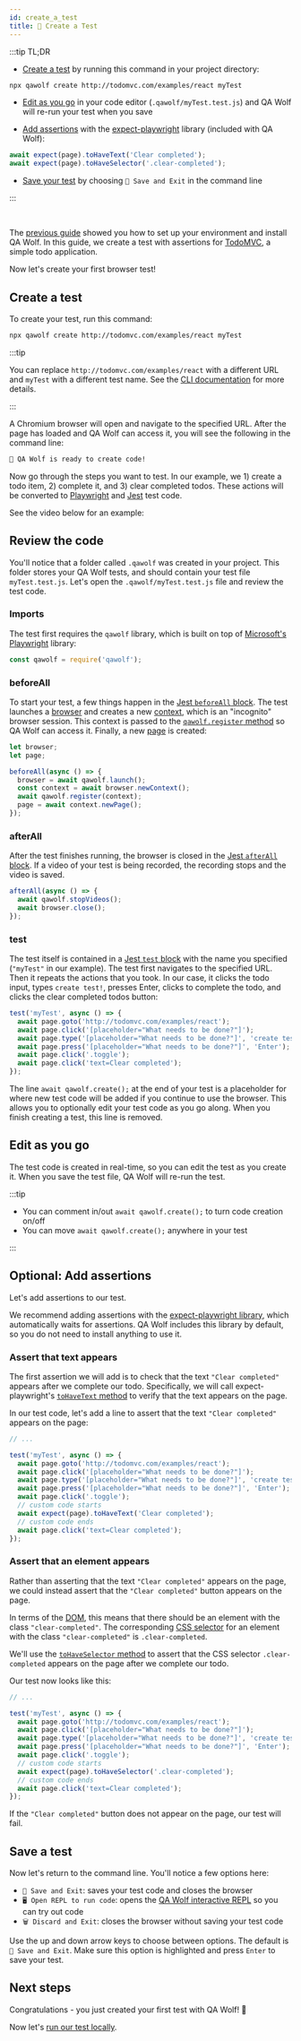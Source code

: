 ```yaml
---
id: create_a_test
title: 🎨 Create a Test
---
```



:::tip TL;DR

- [Create a test](#create-a-test) by running this command in your project directory:

```bash
npx qawolf create http://todomvc.com/examples/react myTest
```

- [Edit as you go](#edit-as-you-go) in your code editor (`.qawolf/myTest.test.js`) and QA Wolf will re-run your test when you save

- [Add assertions](#optional-add-assertions) with the [expect-playwright](https://github.com/playwright-community/expect-playwright) library (included with QA Wolf):

```js
await expect(page).toHaveText('Clear completed');
await expect(page).toHaveSelector('.clear-completed');
```

- [Save your test](#save-a-test) by choosing `💾 Save and Exit` in the command line

:::

<br />

The [previous guide](install) showed you how to set up your environment and install QA Wolf. In this guide, we create a test with assertions for [TodoMVC](http://todomvc.com/examples/react), a simple todo application.

Now let's create your first browser test!

## Create a test

To create your test, run this command:

```bash
npx qawolf create http://todomvc.com/examples/react myTest
```

:::tip

You can replace `http://todomvc.com/examples/react` with a different URL and `myTest` with a different test name. See the [CLI documentation](api/cli#npx-qawolf-create-url-name) for more details.

:::

A Chromium browser will open and navigate to the specified URL. After the page has loaded and QA Wolf can access it, you will see the following in the command line:

```bash
🐺 QA Wolf is ready to create code!
```

Now go through the steps you want to test. In our example, we 1) create a todo item, 2) complete it, and 3) clear completed todos. These actions will be converted to [Playwright](https://github.com/microsoft/playwright) and [Jest](https://jestjs.io/) test code.

See the video below for an example:

<YouTubeVideo src="https://www.youtube.com/embed/9B3s-FIyso8" />

## Review the code

You'll notice that a folder called `.qawolf` was created in your project. This folder stores your QA Wolf tests, and should contain your test file `myTest.test.js`. Let's open the `.qawolf/myTest.test.js` file and review the test code.

### Imports

The test first requires the `qawolf` library, which is built on top of [Microsoft's Playwright](https://github.com/microsoft/playwright) library:

```js
const qawolf = require('qawolf');
```

### beforeAll

To start your test, a few things happen in the [Jest `beforeAll` block](https://jestjs.io/docs/en/api#beforeallfn-timeout). The test launches a [browser](https://github.com/microsoft/playwright/blob/master/docs/api.md#class-browser) and creates a new [context](https://github.com/microsoft/playwright/blob/master/docs/api.md#class-browsercontext), which is an "incognito" browser session. This context is passed to the [`qawolf.register` method](api/qawolf/register) so QA Wolf can access it. Finally, a new [page](https://github.com/microsoft/playwright/blob/master/docs/api.md#class-page) is created:

```js
let browser;
let page;

beforeAll(async () => {
  browser = await qawolf.launch();
  const context = await browser.newContext();
  await qawolf.register(context);
  page = await context.newPage();
});
```

### afterAll

After the test finishes running, the browser is closed in the [Jest `afterAll` block](https://jestjs.io/docs/en/api#afterallfn-timeout). If a video of your test is being recorded, the recording stops and the video is saved.

```js
afterAll(async () => {
  await qawolf.stopVideos();
  await browser.close();
});
```

### test

The test itself is contained in a [Jest `test` block](https://jestjs.io/docs/en/api#testname-fn-timeout) with the name you specified (`"myTest"` in our example). The test first navigates to the specified URL. Then it repeats the actions that you took. In our case, it clicks the todo input, types `create test!`, presses Enter, clicks to complete the todo, and clicks the clear completed todos button:

```js
test('myTest', async () => {
  await page.goto('http://todomvc.com/examples/react');
  await page.click('[placeholder="What needs to be done?"]');
  await page.type('[placeholder="What needs to be done?"]', 'create test!');
  await page.press('[placeholder="What needs to be done?"]', 'Enter');
  await page.click('.toggle');
  await page.click('text=Clear completed');
});
```

The line `await qawolf.create();` at the end of your test is a placeholder for where new test code will be added if you continue to use the browser. This allows you to optionally edit your test code as you go along. When you finish creating a test, this line is removed.

## Edit as you go

The test code is created in real-time, so you can edit the test as you create it. When you save the test file, QA Wolf will re-run the test.

:::tip

- You can comment in/out `await qawolf.create();` to turn code creation on/off
- You can move `await qawolf.create();` anywhere in your test

:::

## Optional: Add assertions

Let's add assertions to our test.

We recommend adding assertions with the [expect-playwright library](https://github.com/playwright-community/expect-playwright), which automatically waits for assertions. QA Wolf includes this library by default, so you do not need to install anything to use it.

### Assert that text appears

The first assertion we will add is to check that the text `"Clear completed"` appears after we complete our todo. Specifically, we will call expect-playwright's [`toHaveText` method](https://github.com/playwright-community/expect-playwright#tohavetext) to verify that the text appears on the page.

In our test code, let's add a line to assert that the text `"Clear completed"` appears on the page:

```js
// ...

test('myTest', async () => {
  await page.goto('http://todomvc.com/examples/react');
  await page.click('[placeholder="What needs to be done?"]');
  await page.type('[placeholder="What needs to be done?"]', 'create test!');
  await page.press('[placeholder="What needs to be done?"]', 'Enter');
  await page.click('.toggle');
  // custom code starts
  await expect(page).toHaveText('Clear completed');
  // custom code ends
  await page.click('text=Clear completed');
});
```

### Assert that an element appears

Rather than asserting that the text `"Clear completed"` appears on the page, we could instead assert that the `"Clear completed"` button appears on the page.

In terms of the [DOM](https://developer.mozilla.org/en-US/docs/Web/API/Document_Object_Model), this means that there should be an element with the class `"clear-completed"`. The corresponding [CSS selector](https://developer.mozilla.org/en-US/docs/Web/CSS/CSS_Selectors) for an element with the class `"clear-completed"` is `.clear-completed`.

We'll use the [`toHaveSelector` method](https://github.com/playwright-community/expect-playwright#toHaveSelector) to assert that the CSS selector `.clear-completed` appears on the page after we complete our todo.

Our test now looks like this:

```js
// ...

test('myTest', async () => {
  await page.goto('http://todomvc.com/examples/react');
  await page.click('[placeholder="What needs to be done?"]');
  await page.type('[placeholder="What needs to be done?"]', 'create test!');
  await page.press('[placeholder="What needs to be done?"]', 'Enter');
  await page.click('.toggle');
  // custom code starts
  await expect(page).toHaveSelector('.clear-completed');
  // custom code ends
  await page.click('text=Clear completed');
});
```

If the `"Clear completed"` button does not appear on the page, our test will fail.

## Save a test

Now let's return to the command line. You'll notice a few options here:

- `💾 Save and Exit`: saves your test code and closes the browser
- `🖥️ Open REPL to run code`: opens the [QA Wolf interactive REPL](use_the_repl) so you can try out code
- `🗑️ Discard and Exit`: closes the browser without saving your test code

Use the up and down arrow keys to choose between options. The default is `💾 Save and Exit`. Make sure this option is highlighted and press `Enter` to save your test.

## Next steps

Congratulations - you just created your first test with QA Wolf! 🎉

Now let's [run our test locally](run_tests_locally).
